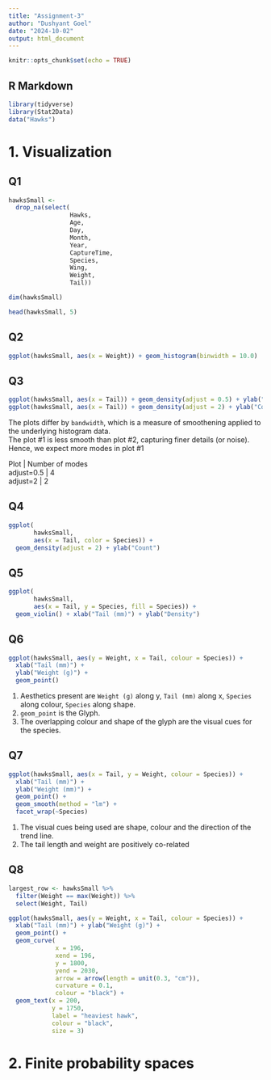 ```yaml
---
title: "Assignment-3"
author: "Dushyant Goel"
date: "2024-10-02"
output: html_document
---
```


```r
knitr::opts_chunk$set(echo = TRUE)
```

## R Markdown

```r
library(tidyverse)
library(Stat2Data)
data("Hawks")
```

# 1. Visualization

## Q1

```r
hawksSmall <-
  drop_na(select(
                 Hawks,
                 Age,
                 Day,
                 Month,
                 Year,
                 CaptureTime,
                 Species,
                 Wing,
                 Weight,
                 Tail))
```

```r
dim(hawksSmall)
```

```r
head(hawksSmall, 5)
```
## Q2

```r
ggplot(hawksSmall, aes(x = Weight)) + geom_histogram(binwidth = 10.0)
```

## Q3

```r
ggplot(hawksSmall, aes(x = Tail)) + geom_density(adjust = 0.5) + ylab("Count")
ggplot(hawksSmall, aes(x = Tail)) + geom_density(adjust = 2) + ylab("Count")
```

The plots differ by `bandwidth`, which is a measure of smoothening applied to the underlying histogram data.\
The plot #1 is less smooth than plot #2, capturing finer details (or noise).\
Hence, we expect more modes in plot #1\

Plot | Number of modes \
adjust=0.5 | 4 \
adjust=2 | 2 \

## Q4
```r
ggplot(
       hawksSmall,
       aes(x = Tail, color = Species)) +
  geom_density(adjust = 2) + ylab("Count")
```

## Q5

```r
ggplot(
       hawksSmall,
       aes(x = Tail, y = Species, fill = Species)) +
  geom_violin() + xlab("Tail (mm)") + ylab("Density")
```

## Q6

```r
ggplot(hawksSmall, aes(y = Weight, x = Tail, colour = Species)) +
  xlab("Tail (mm)") +
  ylab("Weight (g)") +
  geom_point()
```

1. Aesthetics present are `Weight (g)` along y, `Tail (mm)` along x, `Species` along colour, `Species` along shape.
2. `geom_point` is the Glyph.
3. The overlapping colour and shape of the glyph are the visual cues for the species.

## Q7
```r
ggplot(hawksSmall, aes(x = Tail, y = Weight, colour = Species)) +
  xlab("Tail (mm)") +
  ylab("Weight (mm)") +
  geom_point() +
  geom_smooth(method = "lm") +
  facet_wrap(~Species)
```

1. The visual cues being used are shape, colour and the direction of the trend line.
2. The tail length and weight are positively co-related


## Q8
```r
largest_row <- hawksSmall %>%
  filter(Weight == max(Weight)) %>%
  select(Weight, Tail)
```

```r
ggplot(hawksSmall, aes(y = Weight, x = Tail, colour = Species)) +
  xlab("Tail (mm)") + ylab("Weight (g)") +
  geom_point() +
  geom_curve(
             x = 196,
             xend = 196,
             y = 1800,
             yend = 2030,
             arrow = arrow(length = unit(0.3, "cm")),
             curvature = 0.1,
             colour = "black") +
  geom_text(x = 200,
            y = 1750,
            label = "heaviest hawk",
            colour = "black",
            size = 3)
```


# 2. Finite probability spaces

